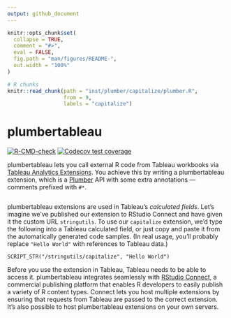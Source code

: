 ```yaml
---
output: github_document
---
```


<!-- README.md is generated from README.Rmd. Please edit that file -->

```r
knitr::opts_chunk$set(
  collapse = TRUE,
  comment = "#>",
  eval = FALSE,
  fig.path = "man/figures/README-",
  out.width = "100%"
)

# R chunks
knitr::read_chunk(path = "inst/plumber/capitalize/plumber.R",
                  from = 9,
                  labels = "capitalize")
```

# plumbertableau

<!-- badges: start -->
[![R-CMD-check](https://github.com/rstudio/plumbertableau/workflows/R-CMD-check/badge.svg)](https://github.com/rstudio/plumbertableau/actions)
[![Codecov test coverage](https://codecov.io/gh/rstudio/plumbertableau/branch/main/graph/badge.svg)](https://codecov.io/gh/rstudio/plumbertableau?branch=main)
<!-- badges: end -->

plumbertableau lets you call external R code from Tableau workbooks via [Tableau Analytics Extensions](https://tableau.github.io/analytics-extensions-api/). You achieve this by writing a plumbertableau extension, which is a [Plumber](https://www.rplumber.io/) API with some extra annotations — comments prefixed with `#*`.

```r
```

plumbertableau extensions are used in Tableau's *calculated fields*. Let's imagine we've published our extension to RStudio Connect and have given it the custom URL `stringutils`. To use our `capitalize` extension, we'd type the following into a Tableau calculated field, or just copy and paste it from the automatically generated code samples. (In real usage, you'll probably replace `"Hello World"` with references to Tableau data.)

```
SCRIPT_STR("/stringutils/capitalize", "Hello World")
```

Before you use the extension in Tableau, Tableau needs to be able to access it. plumbertableau integrates seamlessly with [RStudio Connect](https://rstudio.com/products/connect/), a commercial publishing platform that enables R developers to easily publish a variety of R content types. Connect lets you host multiple extensions by ensuring that requests from Tableau are passed to the correct extension. It's also possible to host plumbertableau extensions on your own servers.
